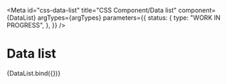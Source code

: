 <!-- @license CC0-1.0 -->


<Meta
  id="css-data-list"
  title="CSS Component/Data list"
  component={DataList}
  argTypes={argTypes}
  parameters={{
    status: {
      type: "WORK IN PROGRESS",
    },
  }}
/>

# Data list

<Canvas>
  <Story
    name="Default"
    args={{
      ...defaultArgs,
      ...exampleArgs,
    }}
  >
    {DataList.bind({})}
  </Story>
</Canvas>

<ArgsTable story="Default" />
